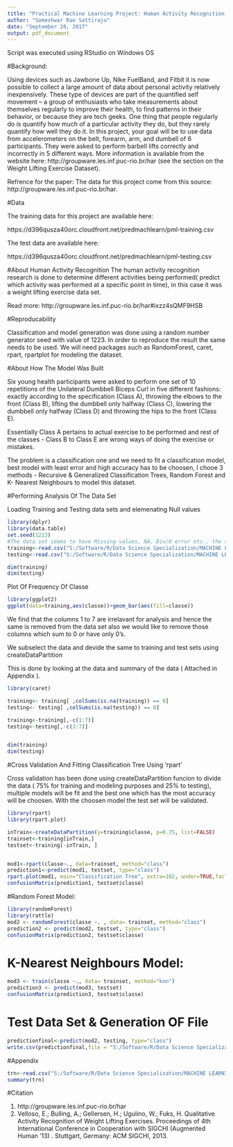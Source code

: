 ---
title: "Practical Machine Learning Project: Human Activity Recognition(Weight Lifting Exercise)"
author: "Someshwar Rao Sattiraju"
date: "September 20, 2017"
output: pdf_document
---

Script was executed using RStudio on Windows OS


#Background:

Using devices such as Jawbone Up, Nike FuelBand, and Fitbit it is now possible to collect a large amount of data about personal activity relatively inexpensively. These type of devices are part of the quantified self movement – a group of enthusiasts who take measurements about themselves regularly to improve their health, to find patterns in their behavior, or because they are tech geeks. One thing that people regularly do is quantify how much of a particular activity they do, but they rarely quantify how well they do it. In this project, your goal will be to use data from accelerometers on the belt, forearm, arm, and dumbell of 6 participants. They were asked to perform barbell lifts correctly and incorrectly in 5 different ways. More information is available from the website here: http://groupware.les.inf.puc-rio.br/har (see the section on the Weight Lifting Exercise Dataset).

Refrence for the paper: The data for this project come from this source: http://groupware.les.inf.puc-rio.br/har.

#Data

The training data for this project are available here:

https://d396qusza40orc.cloudfront.net/predmachlearn/pml-training.csv

The test data are available here:

https://d396qusza40orc.cloudfront.net/predmachlearn/pml-testing.csv

#About Human Activity Recognition
The human activity recognition research is done to determine different activities being performed( predict which activity was performed at a specific point in time), in this case it was a weight lifting exercise data set.




Read more: http://groupware.les.inf.puc-rio.br/har#ixzz4sQMF9HSB

#Reproducability

Classification and model generation was done using a random number generator seed with value of 1223. In order to reproduce the result the same needs to be used. We will need packages such as RandomForest, caret, rpart, rpartplot for modeling the dataset.  

#About How The Model Was Built

Six young health participants were asked to perform one set of 10 repetitions of the Unilateral Dumbbell Biceps Curl in five different fashions: exactly according to the specification (Class A), throwing the elbows to the front (Class B), lifting the dumbbell only halfway (Class C), lowering the dumbbell only halfway (Class D) and throwing the hips to the front (Class E).

Essentially Class A pertains to actual exercise to be performed and rest of the classes - Class B to Class E are wrong ways of doing the exercise or mistakes. 

The problem is a classification one and we need to fit a classification model, best model with least error and high accuracy has to be choosen, I chooe 3 methods - Recursive & Generalized Classification Trees, Random Forest and K- Nearest Neighbours to model this dataset.

#Performing Analysis Of The Data Set 

Loading Training and Testing data sets and elemenating Null values 
```{R Loading Data, cache = TRUE}

library(dplyr)
library(data.table)
set.seed(1223)
#The data set seems to have Missing values, NA, Div/0 error etc., the same needs to be replaced with NA using na.strings
training<-read.csv("S:/Software/R/Data Science Specialization/MACHINE LEARNING/Week4/pml-training.csv",na.strings=c("NA","#DIV/0!",""))
testing<-read.csv("S:/Software/R/Data Science Specialization/MACHINE LEARNING/Week4/pml-testing.csv",na.strings=c("NA","#DIV/0!",""))

dim(training)
dim(testing)
```

Plot Of Frequency Of Classe

```{R Plott Data, cache=TRUE}
library(ggplot2)
ggplot(data=training,aes(classe))+geom_bar(aes(fill=classe))

```


We find that the columns 1 to 7 are irrelavant for analysis and hence the same is removed from the data set also we would like to remove those columns which sum to 0 or have only 0's.

We subselect the data and devide the same to training and test sets using createDataPartition

This is done by looking at the data and summary of the data ( Attached in Appendix ).

```{R subselection, cache = TRUE}
library(caret)

training<- training[ ,colSums(is.na(training)) == 0]
testing<- testing[ ,colSums(is.na(testing)) == 0]

training<-training[,-c(1:7)]
testing<-testing[,-c(1:7)]


dim(training)
dim(testing)
``` 



#Cross Validation And Fitting Classification Tree Using 'rpart'  

Cross validation has been done using createDataPartition funcion to divide the data ( 75% for training and modeling purposes and 25% to testing), multiple models will be fit and the best one which has the most accuracy will be choosen. With the choosen model the test set will be validated.

```{R Classification Tree, cache = TRUE}

library(rpart)
library(rpart.plot)

inTrain<-createDataPartition(y=training$classe, p=0.75, list=FALSE)
trainset<-training[inTrain,]
testset<-training[-inTrain, ]


mod1<-rpart(classe~., data=trainset, method="class")
prediction1<-predict(mod1, testset, type="class")
rpart.plot(mod1, main="Classification Tree", extra=102, under=TRUE,faclen=0)
confusionMatrix(prediction1, testset$classe)
```

#Random Forest Model:

```{R Radom Forest, cache = TRUE}
library(randomForest)
library(rattle)
mod2 <- randomForest(classe ~. , data= trainset, method="class")
prediction2 <- predict(mod2, testset, type="class")
confusionMatrix(prediction2, testset$classe)
```

# K-Nearest Neighbours Model:

```{R KNN Algorithm, cache = TRUE}
mod3 <- train(classe ~., data= trainset, method="knn")
prediction3 <- predict(mod3, testset)
confusionMatrix(prediction3, testset$classe)
```


# Test Data Set & Generation OF File
```{R Testing Model On Test Set , cache = TRUE}
predictionfinal<-predict(mod2, testing, type="class")
write.csv(predictionfinal,file = "S:/Software/R/Data Science Specialization/MACHINE LEARNING/Week4/TestData.csv",row.names=FALSE)

```

#Appendix
```{R Appemdix, cache = TRUE}
trn<-read.csv("S:/Software/R/Data Science Specialization/MACHINE LEARNING/Week4/pml-training.csv",na.strings=c("NA","#DIV/0!",""))
summary(trn)
```

#Citation

1. http://groupware.les.inf.puc-rio.br/har
2. Velloso, E.; Bulling, A.; Gellersen, H.; Ugulino, W.; Fuks, H. Qualitative Activity Recognition of     Weight Lifting Exercises. Proceedings of 4th International Conference in Cooperation with SIGCHI       (Augmented Human '13) . Stuttgart, Germany: ACM SIGCHI, 2013.

